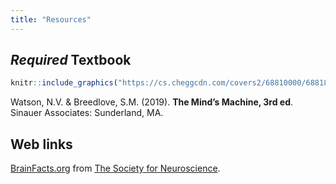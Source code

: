 ```yaml
---
title: "Resources"
---
```


## *Required* Textbook

```r
knitr::include_graphics("https://cs.cheggcdn.com/covers2/68810000/68818698_1546992293_Width288.jpg")
```

Watson, N.V. & Breedlove, S.M. (2019). **The Mind's Machine, 3rd ed**. Sinauer Associates: Sunderland, MA.

## Web links

[BrainFacts.org](http://www.brainfacts.org) from [The Society for Neuroscience](http://sfn.org).
